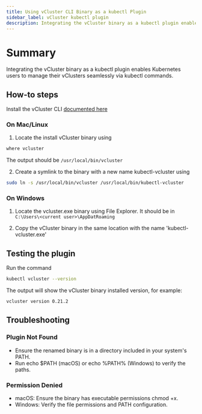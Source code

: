 ```yaml
---
title: Using vCluster CLI Binary as a kubectl Plugin
sidebar_label: vCluster kubectl plugin
description: Integrating the vCluster binary as a kubectl plugin enables Kubernetes users to manage their vClusters seamlessly via kubectl commands. 
---
```

# Summary
Integrating the vCluster binary as a kubectl plugin enables Kubernetes users to manage their vClusters seamlessly via kubectl commands. 

## How-to steps
Install the vCluster CLI [documented here](https://www.vcluster.com/docs/vcluster/#deploy-vcluster)

### On Mac/Linux
1. Locate the install vCluster binary using
```bash
where vcluster
```
The output should be `/usr/local/bin/vcluster`

2. Create a symlink to the binary with a new name kubectl-vcluster using
```bash
sudo ln -s /usr/local/bin/vcluster /usr/local/bin/kubectl-vcluster
```

### On Windows

1. Locate the vcluster.exe binary using File Explorer. It should be in `C:\Users\<current user>\AppDatRoaming`

2. Copy the vCluster binary in the same location with the name 'kubectl-vcluster.exe'

## Testing the plugin

Run the command
```bash
kubectl vcluster --version
```

The output will show the vCluster binary installed version, for example:
```bash
vcluster version 0.21.2
```

## Troubleshooting

### Plugin Not Found
- Ensure the renamed binary is in a directory included in your system's PATH.
- Run echo $PATH (macOS) or echo %PATH% (Windows) to verify the paths.

### Permission Denied

- macOS: Ensure the binary has executable permissions chmod +x.
- Windows: Verify the file permissions and PATH configuration.
